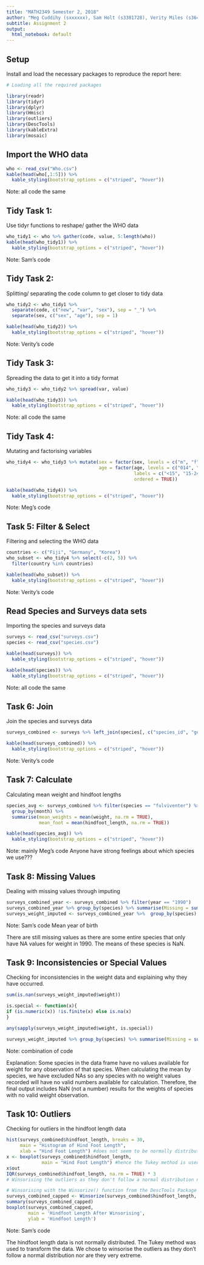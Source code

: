 ---
title: "MATH2349 Semester 2, 2018"
author: "Meg Cuddihy (sxxxxxx), Sam Holt (s3381728), Verity Miles (s3644459)"
subtitle: Assignment 2
output:
  html_notebook: default
---


## Setup

Install and load the necessary packages to reproduce the report here:

```{r, echo = TRUE, message=FALSE}

# Loading all the required packages

library(readr)
library(tidyr)
library(dplyr)
library(Hmisc)
library(outliers)
library(DescTools)
library(kableExtra)
library(mosaic)

```


## Import the WHO data

```{r, message = FALSE}

who <- read_csv("Who.csv")
kable(head(who[,1:5])) %>% 
  kable_styling(bootstrap_options = c("striped", "hover"))

```
Note: all code the same


## Tidy Task 1:

Use tidyr functions to reshape/ gather the WHO data

```{r, echo=TRUE}

who_tidy1 <- who %>% gather(code, value, 5:length(who))
kable(head(who_tidy1)) %>% 
  kable_styling(bootstrap_options = c("striped", "hover"))

```
Note: Sam's code


## Tidy Task 2:

Splitting/ separating the code column to get closer to tidy data

```{r}

who_tidy2 <- who_tidy1 %>% 
  separate(code, c("new", "var", "sex"), sep = "_") %>% 
  separate(sex, c("sex", "age"), sep = 1)

kable(head(who_tidy2)) %>% 
  kable_styling(bootstrap_options = c("striped", "hover"))

```
Note: Verity's code


## Tidy Task 3:

Spreading the data to get it into a tidy format

```{r}

who_tidy3 <- who_tidy2 %>% spread(var, value)

kable(head(who_tidy3)) %>% 
  kable_styling(bootstrap_options = c("striped", "hover"))

```
Note: all code the same


## Tidy Task 4: 

Mutating and factorising variables

```{r}

who_tidy4 <- who_tidy3 %>% mutate(sex = factor(sex, levels = c("m", "f"), labels = c("m", "f")),
                                  age = factor(age, levels = c("014", "1524", "2534", "3544", "4554", "5564", "65"),
                                               labels = c("<15", "15-24", "25-34", "35-44", "45-54", "55-64", "65>="),
                                               ordered = TRUE))

kable(head(who_tidy4)) %>% 
  kable_styling(bootstrap_options = c("striped", "hover"))

```
Note: Meg's code


## Task 5: Filter & Select

Filtering and selecting the WHO data

```{r}

countries <- c("Fiji", "Germany", "Korea")
who_subset <- who_tidy4 %>% select(-c(2, 5)) %>% 
  filter(country %in% countries)

kable(head(who_subset)) %>% 
  kable_styling(bootstrap_options = c("striped", "hover"))

```
Note: Verity's code


## Read Species and Surveys data sets

Importing the species and surveys data

```{r, message = FALSE}

surveys <- read_csv("surveys.csv")
species <- read_csv("species.csv")

kable(head(surveys)) %>% 
  kable_styling(bootstrap_options = c("striped", "hover"))

kable(head(species)) %>% 
  kable_styling(bootstrap_options = c("striped", "hover"))

```
Note: all code the same


## Task 6: Join  

Join the species and surveys data

```{r}

surveys_combined <- surveys %>% left_join(species[, c("species_id", "genus", "species", "taxa")], by = "species_id")

kable(head(surveys_combined)) %>% 
  kable_styling(bootstrap_options = c("striped", "hover"))

```
Note: Verity's code


## Task 7: Calculate 

Calculating mean weight and hindfoot lengths

```{r}

species_avg <- surveys_combined %>% filter(species == "fulviventer") %>% 
  group_by(month) %>% 
  summarise(mean_weights = mean(weight, na.rm = TRUE),
            mean_foot = mean(hindfoot_length, na.rm = TRUE))

kable(head(species_avg)) %>% 
  kable_styling(bootstrap_options = c("striped", "hover"))

```
Note: mainly Meg's code
Anyone have strong feelings about which species we use???


## Task 8: Missing Values

Dealing with missing values through imputing

```{r}

surveys_combined_year <- surveys_combined %>% filter(year == "1990") 
surveys_combined_year %>% group_by(species) %>% summarise(Missing = sum(is.na(weight)))
surveys_weight_imputed <- surveys_combined_year %>%  group_by(species) %>% mutate(weight = ifelse(is.na(weight), mean(weight, na.rm = TRUE), weight))

```
Note: Sam's code
Mean year of birth

There are still missing values as there are some entire species that only have NA values for weight in 1990. The means of these species is NaN.


## Task 9: Inconsistencies or Special Values

Checking for inconsistencies in the weight data and explaining why they have occurred.

```{r}

sum(is.nan(surveys_weight_imputed$weight))

is.special <- function(x){
if (is.numeric(x)) !is.finite(x) else is.na(x)
}

any(sapply(surveys_weight_imputed$weight, is.special))

surveys_weight_imputed %>% group_by(species) %>% summarise(Missing = sum(is.na(weight)), Mean = mean(weight))

```
Note: combination of code

Explanation: Some species in the data frame have no values available for weight for any observation of that species. When calculating the mean by species, we have excluded NAs so any species with no weight values recorded will have no valid numbers available for calculation. Therefore, the final output includes NaN (not a number) results for the weights of species with no valid weight observation. 


## Task 10: Outliers

Checking for outliers in the hindfoot length data

```{r}

hist(surveys_combined$hindfoot_length, breaks = 30,
     main = "Histogram of Hind Foot Length",
     xlab = "Hind Foot Length") #does not seem to be normally distributed
x <- boxplot(surveys_combined$hindfoot_length,
             main = "Hind Foot Length") #hence the Tukey method is used
x$out
IQR(surveys_combined$hindfoot_length, na.rm = TRUE) * 3
# Winsorising the outliers as they don't follow a normal distribution nor are they extreme (neither exceed 3*IQR)

# Winsorising with the Winsorize() function from the DescTools Package
surveys_combined_capped <- Winsorize(surveys_combined$hindfoot_length, na.rm = TRUE)
summary(surveys_combined_capped)
boxplot(surveys_combined_capped,
        main = 'Hindfoot Length After Winsorising',
        ylab = 'Hindfoot Length')

```
Note: Sam's code

The hindfoot length data is not normally distributed. The Tukey method was used to transform the data. We chose to winsorise the outliers as they don't follow a normal distribution nor are they very extreme.
